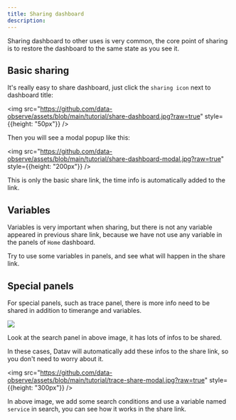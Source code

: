 ```yaml
---
title: Sharing dashboard
description: 
---
```


Sharing dashboard to other uses is very common, the core point of sharing is to restore the dashboard to the same state as you see it.

## Basic sharing 

It's really easy to share dashboard, just click the `sharing icon` next to dashboard title: 


<img src="https://github.com/data-observe/assets/blob/main/tutorial/share-dashboard.jpg?raw=true" style={{height: "50px"}} />


Then you will see a modal popup like this:

<img src="https://github.com/data-observe/assets/blob/main/tutorial/share-dashboard-modal.jpg?raw=true" style={{height: "200px"}} />

This is only the basic share link, the time info is automatically added to the link.


## Variables 

Variables is very important when sharing, but there is not any variable appeared in previous share link, because we have not use any variable in the panels of  `Home` dashboard.

Try to use some variables in panels, and see what will happen in the share link.

## Special panels 

For special panels, such as trace panel, there is more info need to be shared in addition to timerange and variables. 

<img src="https://github.com/data-observe/assets/blob/main/tutorial/trace-panel-share.jpg?raw=true" />


Look at the search panel in above image, it has lots of infos to be shared.

In these cases, Datav will automatically add these infos to the share link, so you don't need to worry about it.

<img src="https://github.com/data-observe/assets/blob/main/tutorial/trace-share-modal.jpg?raw=true" style={{height: "300px"}} />


In above image, we add some search conditions and use a variable named `service` in search, you can see how it works in the share link. 
